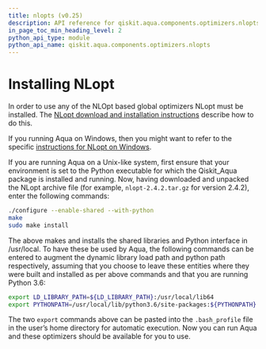 ```yaml
---
title: nlopts (v0.25)
description: API reference for qiskit.aqua.components.optimizers.nlopts in qiskit v0.25
in_page_toc_min_heading_level: 2
python_api_type: module
python_api_name: qiskit.aqua.components.optimizers.nlopts
---
```


<span id="module-qiskit.aqua.components.optimizers.nlopts" />

<span id="qiskit-aqua-components-optimizers-nlopts" />

<span id="id1" />

# Installing NLopt

In order to use any of the NLOpt based global optimizers NLopt must be installed. The [NLopt download and installation instructions](https://nlopt.readthedocs.io/en/latest/#download-and-installation) describe how to do this.

If you running Aqua on Windows, then you might want to refer to the specific [instructions for NLopt on Windows](https://nlopt.readthedocs.io/en/latest/NLopt_on_Windows/).

If you are running Aqua on a Unix-like system, first ensure that your environment is set to the Python executable for which the Qiskit\_Aqua package is installed and running. Now, having downloaded and unpacked the NLopt archive file (for example, `nlopt-2.4.2.tar.gz` for version 2.4.2), enter the following commands:

```sh
./configure --enable-shared --with-python
make
sudo make install
```

The above makes and installs the shared libraries and Python interface in /usr/local. To have these be used by Aqua, the following commands can be entered to augment the dynamic library load path and python path respectively, assuming that you choose to leave these entities where they were built and installed as per above commands and that you are running Python 3.6:

```sh
export LD_LIBRARY_PATH=${LD_LIBRARY_PATH}:/usr/local/lib64
export PYTHONPATH=/usr/local/lib/python3.6/site-packages:${PYTHONPATH}
```

The two `export` commands above can be pasted into the `.bash_profile` file in the user’s home directory for automatic execution. Now you can run Aqua and these optimizers should be available for you to use.


